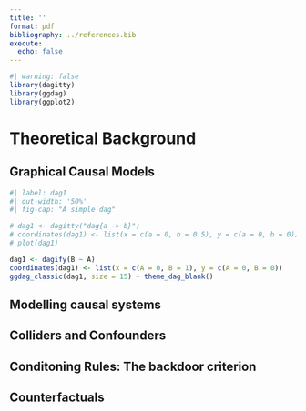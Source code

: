 ```yaml
---
title: ''
format: pdf
bibliography: ../references.bib
execute: 
  echo: false
---
```


```r
#| warning: false
library(dagitty)
library(ggdag)
library(ggplot2)
```


# Theoretical Background

## Graphical Causal Models

<!-- DAGS, Definition, Example -->

```r
#| label: dag1
#| out-width: '50%'
#| fig-cap: "A simple dag"

# dag1 <- dagitty("dag{a -> b}")
# coordinates(dag1) <- list(x = c(a = 0, b = 0.5), y = c(a = 0, b = 0))
# plot(dag1)

dag1 <- dagify(B ~ A)
coordinates(dag1) <- list(x = c(A = 0, B = 1), y = c(A = 0, B = 0))
ggdag_classic(dag1, size = 15) + theme_dag_blank()

```


<!-- Concept of Dependence/Independence ? -->

<!-- Assumptions regarding unobserved factors -->

## Modelling causal systems

<!-- Easiest way: Interpret causal models as a linear model -->

<!-- d-separation ??? -->

<!-- Paths, blocking, and unblocking -->

## Colliders and Confounders

<!-- Confounder introduce bias when not conditioned on -->

<!-- Colliders introduce bias when conditioned on -->

## Conditoning Rules: The backdoor criterion

<!-- rationale behind the backdoor criterion -->

<!-- identification and rules -->

## Counterfactuals

<!-- sure to include??? maybe rather as part of the outlook -->

<!-- define, explain -->
